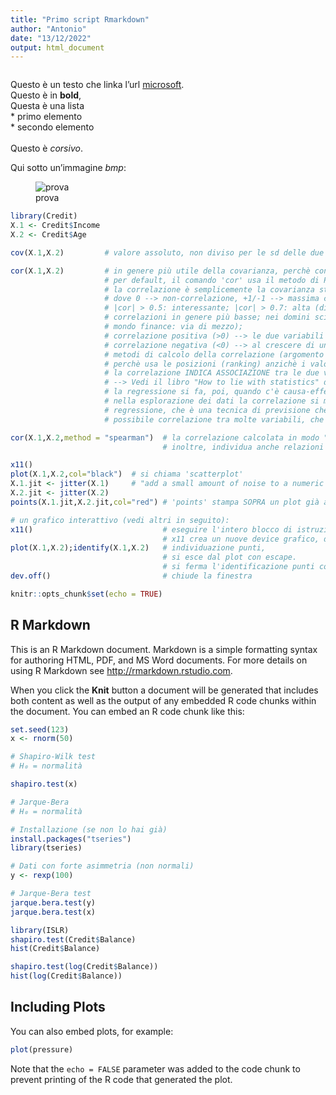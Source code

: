 ```yaml
---
title: "Primo script Rmarkdown"
author: "Antonio"
date: "13/12/2022"
output: html_document
---
```


```r

```

Questo è un testo che linka l'url [microsoft](https://www.microsft.com).<br>
Questo è in **bold**,<br>
Questa è una lista<br>
* primo elemento<br>
* secondo elemento<br>
<br>
Questo è *corsivo*.<br> 

Qui sotto un'immagine *bmp*:

![prova](prova.bmp)


```r
library(Credit)
X.1 <- Credit$Income
X.2 <- Credit$Age

cov(X.1,X.2)         # valore assoluto, non diviso per le sd delle due variabili;

cor(X.1,X.2)         # in genere più utile della covarianza, perchè confrontabile tra variabili;
                     # per default, il comando 'cor' usa il metodo di Pearson;
                     # la correlazione è semplicemente la covarianza standardizzata --> un numero tra -1 e 1,
                     # dove 0 --> non-correlazione, +1/-1 --> massima correlazione (l'intensità correlazione);
                     # |cor| > 0.5: interessante; |cor| > 0.7: alta (dipende dal dominio: nel "socio-demografico
                     # correlazioni in genere più basse; nei domini scientifici-ingegneristici correlazioni più alte,
                     # mondo finance: via di mezzo);
                     # correlazione positiva (>0) --> le due variabili crescono OPPURE diminuiscono INSIEME;
                     # correlazione negativa (<0) --> al crescere di una variabile, l'altra decresce, o viceversa;
                     # metodi di calcolo della correlazione (argomento 'method'): Pearson (default), Spearman (più "robusta"
                     # perchè usa le posizioni (ranking) anzichè i valori, ed in grado di misurare anche le relazioni non-lineari);
                     # la correlazione INDICA ASSOCIAZIONE tra le due variabili, NON CAUSA-EFFETTO!
                     # --> Vedi il libro "How to lie with statistics" di Darrell Huff (1954).
                     # la regressione si fa, poi, quando c'è causa-effetto! [Vicario].
                     # nella esplorazione dei dati la correlazione si misura su una COPPIA di variabili (numeriche). Nella
                     # regressione, che è una tecnica di previsione che vedremo nel prossimo corso, si misura anche la
                     # possibile correlazione tra molte variabili, che prende il nome di "multi-collinearità".

cor(X.1,X.2,method = "spearman")  # la correlazione calcolata in modo "robusto agli outlier", cioè con le posizioni anzichè i valori;
                                  # inoltre, individua anche relazioni non-lineari.

```
```r
x11()
plot(X.1,X.2,col="black")  # si chiama 'scatterplot'
X.1.jit <- jitter(X.1)     # "add a small amount of noise to a numeric vector." Evita (l'eventuale, non qui) overlap dei punti
X.2.jit <- jitter(X.2)
points(X.1.jit,X.2.jit,col="red") # 'points' stampa SOPRA un plot già aperto (altre funzioni così, es. 'lines')

# un grafico interattivo (vedi altri in seguito):
x11()                             # eseguire l'intero blocco di istruzioni - X11 toglie il focus all'editor!
                                  # x11 crea un nuove device grafico, dimensionabile con gli argomenti 'width' e 'height'
plot(X.1,X.2);identify(X.1,X.2)   # individuazione punti,
                                  # si esce dal plot con escape.
                                  # si ferma l'identificazione punti con il bottone 'stop'
dev.off()                         # chiude la finestra
```


```r
knitr::opts_chunk$set(echo = TRUE)
```

## R Markdown

This is an R Markdown document. Markdown is a simple formatting syntax for authoring HTML, PDF, and MS Word documents. For more details on using R Markdown see <http://rmarkdown.rstudio.com>.

When you click the **Knit** button a document will be generated that includes both content as well as the output of any embedded R code chunks within the document. You can embed an R code chunk like this:

```r
set.seed(123)
x <- rnorm(50)

# Shapiro-Wilk test
# H₀ = normalità

shapiro.test(x)

# Jarque-Bera
# H₀ = normalità

# Installazione (se non lo hai già)
install.packages("tseries")
library(tseries)

# Dati con forte asimmetria (non normali)
y <- rexp(100)

# Jarque-Bera test
jarque.bera.test(y)
jarque.bera.test(x)
```


```r
library(ISLR)
shapiro.test(Credit$Balance)
hist(Credit$Balance)

shapiro.test(log(Credit$Balance))
hist(log(Credit$Balance))
```


## Including Plots

You can also embed plots, for example:

```r
plot(pressure)
```

Note that the `echo = FALSE` parameter was added to the code chunk to prevent printing of the R code that generated the plot.
